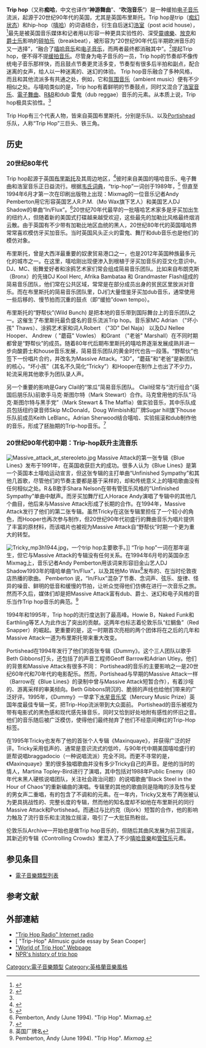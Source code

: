 {{暂定名称}}
'''Trip hop'''（又称'''痴哈'''，中文也译作“'''神游舞曲'''”、“'''吹泡音乐'''”）是一种缓拍[[电子音乐|电子音乐]]流派，起源于20世纪90年代的英国，尤其是英国布里斯托。Trip hop是trip（[[致幻剂|痴幻状态]]）和hip-hop（[[嘻哈音乐|嘻哈]]）的词语结合，衍生自后迷幻[[浩室|浩室]]（post acid house），<ref name="allmusic1">{{cite web |author=Trip-Hop''' Electronic » Electronica » Trip-Hop |url=http://www.allmusic.com/explore/style/trip-hop-d2644 |title=Explore: Trip-Hop |publisher=AllMusic |date= |accessdate=2011-11-17 |archive-date=2012-08-17 |archive-url=https://www.webcitation.org/69yVyB54F?url=http://www.allmusic.com/style/trip-hop-ma0000002906 |dead-url=no }}</ref>最先是被英国音乐媒体和记者用以形容一种更具实验性的、深受[[靈魂樂|靈魂樂]]、[[放克|放克]]和[[爵士乐|爵士乐]]影响的[[碎拍乐|碎拍乐]]（breakbeat），被形容为“20世纪90年代后半期欧洲音乐的又一选择”，“融合了[[嘻哈音乐|嘻哈音乐]]和[[电子音乐|电子音乐]]，而两者最终都消融其中”。<ref>{{cite web |url=http://www.slantmagazine.com/music/music_review.asp?ID=241 |title=Slant Magazine Music Review: DJ Shadow: Endtroducing… |publisher=Slantmagazine.com |accessdate=24 September 2010 |archive-date=2009-10-03 |archive-url=https://web.archive.org/web/20091003103307/http://www.slantmagazine.com/music/music_review.asp?ID=241 |dead-url=no }}</ref>提起Trip hop，便不得不提[[缓拍音乐|缓拍音乐]]。尽管身为电子音乐的一员，Trip hop的节奏却不像传统电子音乐那样快，而且鼓点节奏更灵活多变，节奏型有很多后半拍和副点，配合迷离的女声，给人以一种迷离的、迷幻的体验。 Trip hop音乐融合了多种风格，而且和其他流派多有共通之处，例如，它和[[氛围音乐|氛围音乐]]（ambient music）便有不少相似之处。与嘻哈类似的是，Trip hop有着鲜明的节奏鼓点，同时又混合了[[浩室音乐|浩室音乐]]、[[電子舞曲|電子舞曲]]、[[节奏布鲁斯|R&B]]和dub 雷鬼（dub reggae）音乐的元素。从本质上说，Trip hop极具实验性。<ref name="allmusic1"/>

Trip Hop有三个代表人物，皆来自英国布里斯托，分别是{{link-en|Massive Attack|Massive Attack}}乐队、{{link-en|Tricky|Tricky}}以及[[Portishead|Portishead]]乐队，人称“Trip Hop”三巨头、铁三角。

==历史==
===20世纪80年代===
Trip hop起源于英国[[布里斯托|布里斯托]]及其周边地区，<ref>{{cite web |url=http://www.wayango.com/genres/electronica-trip-hop/ |title=Trip Hop – Music Genres |publisher=Wayango |accessdate=24 September 2010 |archiveurl=https://web.archive.org/web/20110212014550/http://www.wayango.com/genres/electronica-trip-hop/ |archivedate=2011-02-12 |deadurl=yes }}</ref>彼时来自美国的嘻哈音乐、电子舞曲和浩室音乐正日益流行。根据[[韦氏词典|韦氏词典]]，“trip-hop”一词创于1989年，<ref>{{cite web |url=http://www.merriam-webster.com/dictionary/trip%20hop |title=Trip hop - Definition and More from the Free Merriam-Webster Dictionary |publisher=Merriam-webster.com |date= |accessdate=2011-11-17 |archive-date=2017-07-09 |archive-url=https://web.archive.org/web/20170709064853/https://www.merriam-webster.com/dictionary/trip%20hop |dead-url=no }}</ref> 但直至1994年6月才第一次在印刷出版物上出现：Mixmag的一位音乐记者Andy Pemberton用它形容英国艺人R.P.M.（Mo Wax旗下艺人）和美国艺人DJ Shadow的单曲“In/Flux”。<ref>Pemberton, Andy (June 1994). "Trip Hop". Mixmag.</ref>20世纪70年代最早的一批嘻哈艺术家多是牙买加出生的纽约人，但随着新的美国式打碟越来越受欢迎，这些最先的加勒比风格最终烟消云散。由于英国有不少带有加勒比地区血统的黑人，20世纪80年代的英国嘻哈界常常喜欢模仿牙买加音乐。当时英国风头正火的雷鬼、舞厅和dub音乐也是他们的模仿对象。

布里斯托，曾是大西洋最重要的奴隶贸易港口之一，也是2012年英国种族最多元化的城市之一。在这里，嘻哈刚出现便渗入到根植于牙买加音乐的亚文化意识中。DJ、MC、街舞爱好者和涂鸦艺术家们常会组成简易音乐团队{{link-en|Sound systems|Sound_system_(DJ)}}。比如来自布朗克斯（Bronx）的先锋DJ Kool Herc, Afrika Bambataa 和 Grandmaster Flash组成的简易音乐团队，他们常在公共区域，常常是在部分成员出身的贫民区里放派对音乐。而在布里斯托的简易音乐团队里，DJ们大量借鉴牙买加dub音乐，通常使用一些后移的、慢节拍而沉重的鼓点（即“缓拍”down tempo）。

布里斯托的“野帮伙”(Wild Bunch) 是把本地的音乐带到国际舞台上的音乐团队之一。这催生了布里斯托最负盛名的音乐流派Trip hop。音乐家MC Adrian （"坏小孩" Thaws）、涂鸦艺术家和词人Robert （"3D" Del Naja） 以及DJ Nellee Hooper、 Andrew（ "蘑菇" Vowles） 和Grant （"老爸" Marshall）在不同时期都曾是“野帮伙”的成员。随着80年代后期布里斯托的嘻哈界逐渐发展成熟并进一步向酸爵士和house音乐发展，简易音乐团队的黄金时代也告一段落。“野帮伙”也签下一份唱片合约，并改名为Massive Attack。“3D”，“蘑菇”和“老爸”是新团队的核心，“坏小孩”（其名不久简化“Tricky”）和Hooper在制作上也出了不少力，轮流采用其他歌手为团队录人声。

另一个重要的影响是Gary  Clail的“笨瓜”简易音乐团队。 Clail经常与“流行组合”(英国后朋乐队)前歌手马克·斯图尔特（Mark Stewart）合作。马克曾用他的乐队“马克·斯图尔特与黑手党”（Mark Stewart & The Maffia）做实验音乐，其中乐队成员包括纽约录音师Skip McDonald，Doug Wimbish和厂牌Sugar hill旗下house乐队前成员Keith LeBlanc。Adrian Sherwood结合嘻哈、实验摇滚和dub制作他的音乐，形成了胚胎期的Trip-hop音乐。<ref name="sugarhill1">{{Cite book |url=http://books.google.com/books?id=-eDfuEXUHp8C&pg=PA12&dq=Sherwood+met+Leblanc&hl=en&ei=OvVsTq2TBYW8-QbV1ciABQ&sa=X&oi=book_result&ct=result&resnum=3&ved=0CDEQ6AEwAg#v=onepage&q=Sherwood%20met%20Leblanc&f=false |title=SPIN Sep 1987 |publisher=Books.google.com |date= |accessdate=2011-09-14 |archive-date=2020-11-04 |archive-url=https://web.archive.org/web/20201104141323/https://books.google.com/books?id=-eDfuEXUHp8C&pg=PA12&dq=Sherwood+met+Leblanc&hl=en&ei=OvVsTq2TBYW8-QbV1ciABQ&sa=X&oi=book_result&ct=result&resnum=3&ved=0CDEQ6AEwAg#v=onepage&q=Sherwood%20met%20Leblanc&f=false |dead-url=no }}</ref>

===20世纪90年代初中期：Trip-hop跃升主流音乐===
[[File:Massive_attack_at_stereoleto.jpg|thumb]]
Massive Attack的第一张专辑《Blue Lines》发布于1991年，在英国收获巨大的成功。很多人认为《Blue Lines》是第一个英国本土嘻哈运动宣言，但这张专辑的主打单曲“Unfinished Sympathy”和其他几首歌，尽管他们的节奏主要都是基于采样的，却和传统意义上的嘻哈歌曲没有任何相似之处。R＆B歌手Shara Nelson在带有管弦乐风格的“Unfinished Sympathy”单曲中献声。而牙买加舞厅红人Horace Andy演唱了专辑中的其他几个曲目，他后来与Massive Attack形成了长期的合作。在1994年，Massive Attack发行了他们的第二张专辑<Protection>。虽然Tricky在这张专辑里担任了一个较小的角色，而Hooper也再次参与制作，但20世纪90年代初盛行的舞曲音乐为唱片提供了丰富的原材料，而该唱片也被视为Massive Attack自“野帮伙”时期一个更为重大的转型。

[[File:Tricky_mp3h1944.jpg|thumb]]，一个trip hop主要歌手。]]
“Trip hop”一词在那年诞生，但它与Massive Attack的专辑没有任何关系。在1994年6月号的英国杂志Mixmag上，音乐记者Andy Pemberton用该词来形容旧金山艺人DJ Shadow1993年的嘻哈单曲“In/Flux”，以及其他Mo Wax<ref>英国厂牌名</ref>发布的、在当时伦敦夜店热播的歌曲。 Pemberton 说，“In/Flux”混杂了节奏、念词声、弦乐、旋律、怪异的噪音、鲜明的低音和缓慢的节拍，让听众觉得他们仿佛在进行一次音乐之旅。然而不久后，媒体们却是把Massive Attack富有dub、爵士、迷幻和电子风格的音乐当作Trip hop音乐的典范。<ref name="Mixmag">Pemberton, Andy (June 1994). "Trip Hop". ''Mixmag''.</ref>

1994年和1995年，Trip hop的流行度达到了最高峰。Howie B，Naked Funk和Earthling等艺人为此作出了突出的贡献。这两年也标志着伦敦乐队“红鲷鱼”（Red Snapper）的崛起。更重要的是，这一时期首次亮相的两个团体将在之后的几年和Massive Attack一道为布里斯托带来重大改变。

Portishead在1994年发行了他们的首张专辑《Dummy》。这个三人团队以歌手Beth Gibbons打头，还包括了的声音工程师Geoff Barrow和Adrian Utley。他们的背景和Massive Attack有很多不同： Portishead的音乐的主要影响之一是20世纪60年代和70年代的电影配乐。然而，Portishead与早期的Massive Attack一样（Barrow在《Blue Lines》的录制中曾与Massive Attack短暂合作），有着沙哑的、游离采样的审美倾向。Beth Gibbons阴沉的、脆弱的声线也给他们带来的广泛好评。1995年，《Dummy》一举拿下[[水星音樂獎|水星音乐奖]]（Mercury Music Prize）英国年度最佳专辑一奖，把Trip-Hop流派带到大众面前。 Portishead的音乐被视为带有电影式的黑色感和现代感先锋音乐，同时又恰到好处地附有感性的怀旧之音。他们的音乐随后被广泛模仿，使得他们最终抛弃了他们不经意间捧红的Trip-Hop标签。

在1995年Tricky也发布了他的首张个人专辑《Maxinquaye》，并获得广泛的好评。Tricky采用低声的、通常是意识流式的低吟，与90年代中期美国嘻哈盛行的匪帮说唱braggadocio（一种说唱流派）完全不同。而更不寻常的是，《Maxinquaye》里的很多独唱歌曲并没有多少Tricky自己的声音。是他的当时的情人，Martina Topley-Bird进行了演唱，其中包括对1988年Public Enemy（80年代末黑人硬核说唱团队，关注社会政治问题）的说唱歌曲“Black Steel in the Hour of Chaos”的重新编曲的演唱。专辑里的其他的歌曲则是隐晦的涉及性与爱的男女声二重唱，有的包含了不调和的元素。在一年内，Tricky又发布了两张被认为更具挑战性的、完整长度的专辑，然而他的知名度却不如他在布里斯托的同行Massive Attack和Portishead。而通过与比约克（Björk）短暂的合作，他的影响力触及了流行音乐和主流独立摇滚，吸引了一大批狂热粉丝。

伦敦乐队Archive一开始也是做Trip hop音乐的，但随后其曲风发展为前卫摇滚，其新近的专辑《Controlling Crowds》里混入了不少[[嘻哈音樂|嘻哈音樂]]和[[管弦樂團|管弦乐]]元素。

== 参见条目 ==
*[[電子音樂類型列表|電子音樂類型列表]]

== 参考文献 ==
{{reflist}}

== 外部連結 ==
* [https://web.archive.org/web/20130618103916/http://triphopradio.ru/ "Trip Hop Radio" Internet radio]
* [{{Allmusic|class=explore|id=essay/|pure_url=yes}} "Trip-Hop" Allmusic guide essay by Sean Cooper]
* [http://www.triphop-music.com/ "World of Trip Hop" Webpage] {{Wayback|url=http://www.triphop-music.com/ |date=20201210072124 }}
* [http://www.npr.org/blogs/therecord/2012/01/31/142607358/local-groove-does-good-the-story-of-trip-hops-rise-from-bristol?sc=fb&cc=fp NPR's history of trip hop] {{Wayback|url=http://www.npr.org/blogs/therecord/2012/01/31/142607358/local-groove-does-good-the-story-of-trip-hops-rise-from-bristol?sc=fb&cc=fp |date=20120429090048 }}

{{電子音樂類型}}
{{嘻哈}}
[[Category:電子音樂類型|Category:電子音樂類型]]
[[Category:英格蘭音樂風格|Category:英格蘭音樂風格]]